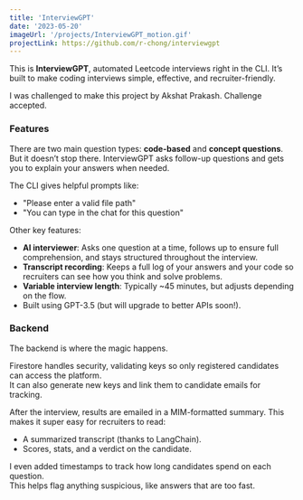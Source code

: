 ```yaml
---
title: 'InterviewGPT'
date: '2023-05-20'
imageUrl: '/projects/InterviewGPT_motion.gif'
projectLink: https://github.com/r-chong/interviewgpt
---
```


This is **InterviewGPT**, automated Leetcode interviews right in the CLI.
It’s built to make coding interviews simple, effective, and recruiter-friendly.

I was challenged to make this project by Akshat Prakash. Challenge accepted.

### Features

There are two main question types: **code-based** and **concept questions**.
But it doesn’t stop there. InterviewGPT asks follow-up questions and gets you to explain your answers when needed.

The CLI gives helpful prompts like:

-   "Please enter a valid file path"
-   "You can type in the chat for this question"

Other key features:

-   **AI interviewer**: Asks one question at a time, follows up to ensure full comprehension, and stays structured throughout the interview.
-   **Transcript recording**: Keeps a full log of your answers and your code so recruiters can see how you think and solve problems.
-   **Variable interview length**: Typically ~45 minutes, but adjusts depending on the flow.
-   Built using GPT-3.5 (but will upgrade to better APIs soon!).

### Backend

The backend is where the magic happens.

Firestore handles security, validating keys so only registered candidates can access the platform.  
It can also generate new keys and link them to candidate emails for tracking.

After the interview, results are emailed in a MIM-formatted summary.
This makes it super easy for recruiters to read:

-   A summarized transcript (thanks to LangChain).
-   Scores, stats, and a verdict on the candidate.

I even added timestamps to track how long candidates spend on each question.  
This helps flag anything suspicious, like answers that are too fast.
